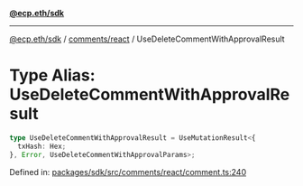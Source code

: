 [**@ecp.eth/sdk**](../../../index.mdx)

***

[@ecp.eth/sdk](/sdk-reference/index.mdx) / [comments/react](/sdk-reference/comments/react/index.mdx) / UseDeleteCommentWithApprovalResult

# Type Alias: UseDeleteCommentWithApprovalResult

```ts
type UseDeleteCommentWithApprovalResult = UseMutationResult<{
  txHash: Hex;
}, Error, UseDeleteCommentWithApprovalParams>;
```

Defined in: [packages/sdk/src/comments/react/comment.ts:240](https://github.com/ecp-eth/comments-monorepo/blob/main/packages/sdk/src/comments/react/comment.ts#L240)
